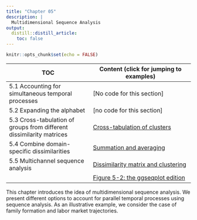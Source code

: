 ```yaml
---
title: "Chapter 05"
description: |
  Multidimensional Sequence Analysis
output:
  distill::distill_article:
    toc: false
---
```


```r
knitr::opts_chunk$set(echo = FALSE)

```


| TOC                      | Content (click for jumping to examples)  |
|-------------------------------------|---------------------------------------------|
| 5.1	Accounting for simultaneous temporal processes                   | [No code for this section] |
| 5.2	Expanding the alphabet                                           |  [no code for this section] |
| 5.3	Cross-tabulation of groups from different dissimilarity matrices |  [Cross-tabulation of clusters](rChapter5-3.html) |
| 5.4 Combine domain-specific dissimilarities                          | [Summation and averaging](rChapter5-4.html) |
| 5.5	Multichannel sequence analysis                                   | [Dissimilarity matrix and clustering](rChapter5-5.html) | 
|                                                                      | [Figure 5-2: the ggseqplot edition](rChapter5-5_ggseqplot.html) |

This chapter introduces the idea of multidimensional sequence analysis. We present different options to account for parallel temporal processes using sequence analysis. As an illustrative example, we consider the case of family formation and labor market trajectories. 
